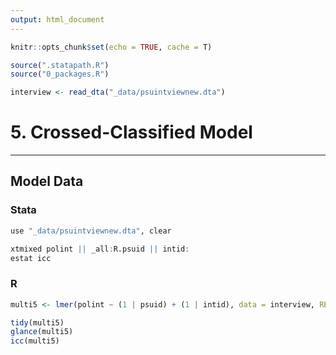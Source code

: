 ```yaml
---
output: html_document
---
```


```r
knitr::opts_chunk$set(echo = TRUE, cache = T)

source(".statapath.R")
source("0_packages.R")

interview <- read_dta("_data/psuintviewnew.dta")
```

# 5. Crossed-Classified Model 

***
## Model Data {.tabset}

### Stata
```r
use "_data/psuintviewnew.dta", clear

xtmixed polint || _all:R.psuid || intid:
estat icc
```

### R
```r
multi5 <- lmer(polint ~ (1 | psuid) + (1 | intid), data = interview, REML = FALSE)
```

```r
tidy(multi5)
glance(multi5)
icc(multi5)
```

